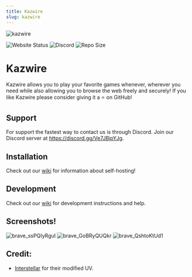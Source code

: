 ```yaml
---
title: Kazwire
slug: kazwire
---
```



![kazwire](https://socialify.git.ci/whos-evan/kazwire/image?description=1&forks=1&issues=1&language=1&logo=https%3A%2F%2Fkazwire.com%2Flogo.png&name=1&owner=1&pattern=Solid&pulls=1&stargazers=1&theme=Dark)

![Website Status](https://img.shields.io/website?down_color=red&down_message=offline&style=for-the-badge&up_color=green&up_message=online&url=https%3A%2F%2Fkazwire.com)  ![Discord](https://img.shields.io/discord/785577600219086881?style=for-the-badge) ![Repo Size](https://img.shields.io/github/repo-size/whos-evan/kazwire?style=for-the-badge)

# Kazwire
Kazwire allows you to play your favorite games whenever, wherever you need while also allowing you to browse the web freely and securely! If you like Kazwire please consider giving it a ⭐ on GitHub!

## Support
For support the fastest way to contact us is through Discord. Join our Discord server at https://discord.gg/Ve7JBjpYJg.

## Installation
Check out our [wiki](https://github.com/whos-evan/kazwire/wiki) for information about self-hosting!

## Development
Check out our [wiki](https://github.com/whos-evan/kazwire/wiki) for development instructions and help.

## Screenshots!
![brave_ssPQIyRguI](https://user-images.githubusercontent.com/72959444/212424732-bd5f40bf-0f2e-4bb7-ab52-2f5834f49a0a.png)
![brave_GoBRyQUQkr](https://user-images.githubusercontent.com/72959444/212424742-c86a73e0-be9c-4d70-b9ae-47f68adeb736.png)
![brave_QshtoKtUd1](https://user-images.githubusercontent.com/72959444/212424747-7056dc96-0e39-49a8-ae2d-29d74fdcf8db.png)

## Credit:
- [Interstellar](https://github.com/InterstellarNetwork/Interstellar) for their modified UV.
